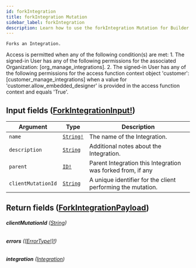 ```yaml
---
id: forkIntegration
title: forkIntegration Mutation
sidebar_label: forkIntegration
description: Learn how to use the forkIntegration Mutation for Builder's API.
---
```


    Forks an Integration.

Access is permitted when any of the following condition(s) are met: 1. The signed-in User has any of the following permissions for the associated Organization: [org_manage_integrations]. 2. The signed-in User has any of the following permissions for the access function context object 'customer': [customer_manage_integrations] when a value for 'customer.allow_embedded_designer' is provided in the access function context and equals 'True'.

## Input fields ([ForkIntegrationInput!](/composer/builder/api/schema/input_object/ForkIntegrationInput.mdx))

| Argument           | Type                                      | Description                                                 |
| ------------------ | ----------------------------------------- | ----------------------------------------------------------- |
| `name`             | [`String!`](/composer/builder/api/schema/scalar/String.mdx) | The name of the Integration.                                |
| `description`      | [`String`](/composer/builder/api/schema/scalar/String.mdx)  | Additional notes about the Integration.                     |
| `parent`           | [`ID!`](/composer/builder/api/schema/scalar/ID.mdx)         | Parent Integration this Integration was forked from, if any |
| `clientMutationId` | [`String`](/composer/builder/api/schema/scalar/String.mdx)  | A unique identifier for the client performing the mutation. |

## Return fields ([ForkIntegrationPayload](/composer/builder/api/schema/object/ForkIntegrationPayload.mdx))

###### <b>clientMutationId</b> ([String](/composer/builder/api/schema/scalar/String.mdx))

###### <b>errors</b> ([[ErrorType!]!](/composer/builder/api/schema/object/ErrorType.mdx))

###### <b>integration</b> ([Integration](/composer/builder/api/schema/object/Integration.mdx))
